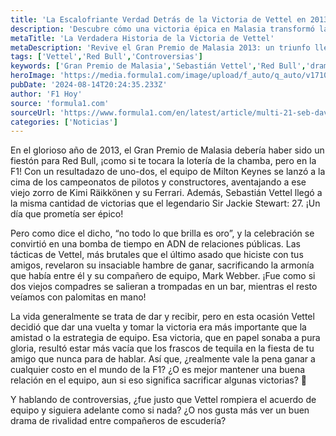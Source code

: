 ```yaml
---
title: 'La Escalofriante Verdad Detrás de la Victoria de Vettel en 2013'
description: 'Descubre cómo una victoria épica en Malasia transformó la F1 en un verdadero drama de rivalidades y tensiones entre compañeros de equipo. ¡Imperdible!'
metaTitle: 'La Verdadera Historia de la Victoria de Vettel'
metaDescription: 'Revive el Gran Premio de Malasia 2013: un triunfo lleno de drama y rivalidades que sacudió a la F1. ¿Vale la pena ganar a cualquier costo?'
tags: ['Vettel','Red Bull','Controversias']
keywords: ['Gran Premio de Malasia','Sebastián Vettel','Red Bull','drama en la F1','rivalidades en la F1']
heroImage: 'https://media.formula1.com/image/upload/f_auto/q_auto/v1710798151/fom-website/2024/Miscellaneous/Archive/Tremayne-Multi-21-V1.jpg'
pubDate: '2024-08-14T20:24:35.233Z'
author: 'F1 Hoy'
source: 'formula1.com'
sourceUrl: 'https://www.formula1.com/en/latest/article/multi-21-seb-david-tremayne-looks-back-at-malaysia-2013-the-day-vettel-and.5kOR3N5YN9UpRBPDLFUWjD'
categories: ['Noticias']
---
```

En el glorioso año de 2013, el Gran Premio de Malasia debería haber sido un fiestón para Red Bull, ¡como si te tocara la lotería de la chamba, pero en la F1! Con un resultadazo de uno-dos, el equipo de Milton Keynes se lanzó a la cima de los campeonatos de pilotos y constructores, aventajando a ese viejo zorro de Kimi Räikkönen y su Ferrari. Además, Sebastián Vettel llegó a la misma cantidad de victorias que el legendario Sir Jackie Stewart: 27. ¡Un día que prometía ser épico!

Pero como dice el dicho, “no todo lo que brilla es oro”, y la celebración se convirtió en una bomba de tiempo en ADN de relaciones públicas. Las tácticas de Vettel, más brutales que el último asado que hiciste con tus amigos, revelaron su insaciable hambre de ganar, sacrificando la armonía que había entre él y su compañero de equipo, Mark Webber. ¡Fue como si dos viejos compadres se salieran a trompadas en un bar, mientras el resto veíamos con palomitas en mano!

La vida generalmente se trata de dar y recibir, pero en esta ocasión Vettel decidió que dar una vuelta y tomar la victoria era más importante que la amistad o la estrategia de equipo. Esa victoria, que en papel sonaba a pura gloria, resultó estar más vacía que los frascos de tequila en la fiesta de tu amigo que nunca para de hablar. Así que, ¿realmente vale la pena ganar a cualquier costo en el mundo de la F1? ¿O es mejor mantener una buena relación en el equipo, aun si eso significa sacrificar algunas victorias? 🍻 

Y hablando de controversias, ¿fue justo que Vettel rompiera el acuerdo de equipo y siguiera adelante como si nada? ¿O nos gusta más ver un buen drama de rivalidad entre compañeros de escudería?


